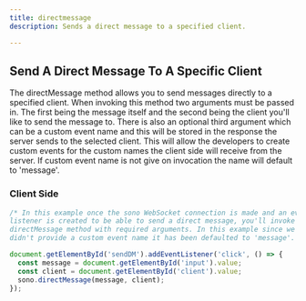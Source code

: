 ```yaml
---
title: directmessage
description: Sends a direct message to a specified client.

---
```


## Send A Direct Message To A Specific Client

The directMessage method allows you to send messages directly to a specified client. When invoking this method two arguments must be passed in. The first being the message itself and the second being the client you'll like to send the message to. There is also an optional third argument which can be a custom event name and this will be stored in the response the server sends to the selected client. This will allow the developers to create custom events for the custom names the client side will receive from the server. If custom event name is not give on invocation the name will default to 'message'.



### Client Side
```ts lineNumbers=true
/* In this example once the sono WebSocket connection is made and an event 
listener is created to be able to send a direct message, you'll invoke 
directMessage method with required arguments. In this example since we 
didn't provide a custom event name it has been defaulted to 'message'. */

document.getElementById('sendDM').addEventListener('click', () => {
  const message = document.getElementById('input').value;
  const client = document.getElementById('client').value;
  sono.directMessage(message, client);
});

```